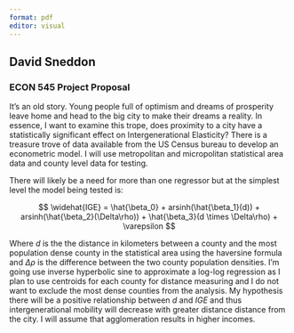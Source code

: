 ```yaml
---
format: pdf
editor: visual
---
```

## David Sneddon
### ECON 545 Project Proposal

It's an old story. Young people full of optimism and dreams of prosperity leave home and head to the big city to make their dreams a reality. In essence, I want to examine this trope, does proximity to a city have a statistically significant effect on Intergenerational Elasticity? There is a treasure trove of data available from the US Census bureau to develop an econometric model. I will use metropolitan and micropolitan statistical area data and county level data for testing.

There will likely be a need for more than one regressor but at the simplest level the model being tested is:

$$
\widehat{IGE} = \hat{\beta_0} + arsinh(\hat{\beta_1}(d)) + arsinh(\hat{\beta_2}(\Delta\rho)) + \hat{\beta_3}(d \times \Delta\rho) + \varepsilon
$$

Where $d$ is the the distance in kilometers between a county and the most population dense county in the statistical area using the haversine formula and $\Delta\rho$ is the difference between the two county population densities. I'm going use inverse hyperbolic sine to approximate a log-log regression as I plan to use centroids for each county for distance measuring and I do not want to exclude the most dense counties from the analysis. My hypothesis there will be a positive relationship between $d$ and $IGE$ and thus intergenerational mobility will decrease with greater distance distance from the city. I will assume that agglomeration results in higher incomes.
